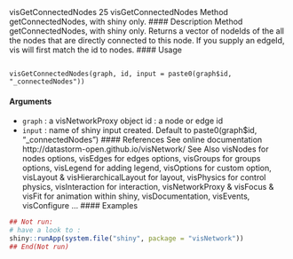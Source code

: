 visGetConnectedNodes 25
visGetConnectedNodes Method getConnectedNodes, with shiny only.
#### Description
Method getConnectedNodes, with shiny only. Returns a vector of nodeIds of the all the nodes that
are directly connected to this node. If you supply an edgeId, vis will first match the id to nodes.
#### Usage
<pre><code>
visGetConnectedNodes(graph, id, input = paste0(graph$id, "_connectedNodes"))
</code></pre>
#### Arguments
* ``graph`` : a visNetworkProxy object
id : a node or edge id
* ``input`` : name of shiny input created. Default to paste0(graph$id, "_connectedNodes")
#### References
See online documentation http://datastorm-open.github.io/visNetwork/
See Also
visNodes for nodes options, visEdges for edges options, visGroups for groups options, visLegend
for adding legend, visOptions for custom option, visLayout & visHierarchicalLayout for layout,
visPhysics for control physics, visInteraction for interaction, visNetworkProxy & visFocus & visFit
for animation within shiny, visDocumentation, visEvents, visConfigure ...
#### Examples
```r
## Not run:
# have a look to :
shiny::runApp(system.file("shiny", package = "visNetwork"))
## End(Not run)
```
